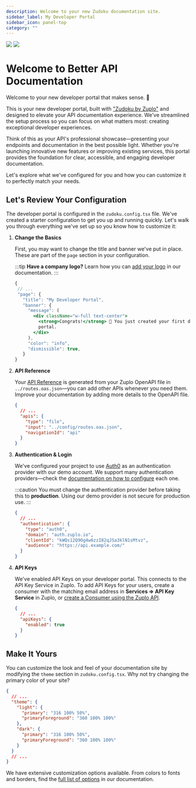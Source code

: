 ```yaml
---
description: Welcome to your new Zudoku documentation site.
sidebar_label: My Developer Portal
sidebar_icon: panel-top
category: ""
---
```


<div>
  <img src="/banner.svg" className="dark:hidden" />
  <img src="/banner-dark.svg" className="hidden dark:block" />
</div>

# Welcome to Better API Documentation

Welcome to your new developer portal that makes sense. 🎉

This is your new developer portal, built with
["Zudoku by Zuplo"](https://github.com/zuplo/zudoku) and designed to elevate
your API documentation experience. We've streamlined the setup process so you
can focus on what matters most: creating exceptional developer experiences.

Think of this as your API's professional showcase—presenting your endpoints and
documentation in the best possible light. Whether you're launching innovative
new features or improving existing services, this portal provides the foundation
for clear, accessible, and engaging developer documentation.

Let's explore what we've configured for you and how you can customize it to
perfectly match your needs.

## Let's Review Your Configuration

The developer portal is configured in the `zudoku.config.tsx` file. We've
created a starter configuration to get you up and running quickly. Let's walk
you through everything we've set up so you know how to customize it:

<Stepper>

1. **Change the Basics**

   First, you may want to change the title and banner we've put in place. These
   are part of the `page` section in your configuration.

   :::tip **Have a company logo?** Learn how you can
   [add your logo](https://zuplo.com/docs/dev-portal/zudoku/configuration/site#logo)
   in our documentation. :::

   ```jsx
   {
    // ...
    "page": {
      "title": "My Developer Portal",
      "banner": {
        "message": (
          <div className="w-full text-center">
            <strong>Congrats!</strong> 🙌 You just created your first developer
            portal.
          </div>
        ),
        "color": "info",
        "dismissible": true,
      }
   }
   ```

1. **API Reference**

   Your [API Reference](/api) is generated from your Zuplo OpenAPI file in
   `../routes.oas.json`—you can add other APIs whenever you need them. Improve
   your documentation by adding more details to the OpenAPI file.

   ```json
   {
     // ...
     "apis": {
       "type": "file",
       "input": "../config/routes.oas.json",
       "navigationId": "api"
     }
   }
   ```

1. **Authentication & Login**

   We've configured your project to use [Auth0](https://auth0.com) as an
   authentication provider with our demo account. We support many authentication
   providers—check the
   [documentation on how to configure](https://zuplo.com/docs/dev-portal/zudoku/configuration/authentication#authentication-providers)
   each one.

   :::caution You must change the authentication provider before taking this to
   **production**. Using our demo provider is not secure for production use. :::

   ```json
   {
     // ...
     "authentication": {
       "type": "auth0",
       "domain": "auth.zuplo.io",
       "clientId": "kWQs12Q9Og4w6zzI82qJSa3klN1sMtvz",
       "audience": "https://api.example.com/"
     }
   }
   ```

1. **API Keys**

   We've enabled API Keys on your developer portal. This connects to the API Key
   Service in Zuplo. To add API Keys for your users, create a consumer with the
   matching email address in **Services => API Key Service** in Zuplo, or
   [create a Consumer using the Zuplo API](https://zuplo.com/docs/api/api-keys-consumers#creates-a-consumer).

   ```json
   {
     // ...
     "apiKeys": {
       "enabled": true
     }
   }
   ```

</Stepper>

## Make It Yours

You can customize the look and feel of your documentation site by modifying the
`theme` section in `zudoku.config.tsx`. Why not try changing the primary color
of your site?

```json
{
  // ...
  "theme": {
    "light": {
      "primary": "316 100% 50%",
      "primaryForeground": "360 100% 100%"
    },
    "dark": {
      "primary": "316 100% 50%",
      "primaryForeground": "360 100% 100%"
    }
  }
  // ...
}
```

We have extensive customization options available. From colors to fonts and
borders, find the
[full list of options](https://zuplo.com/docs/dev-portal/zudoku/customization/colors-theme)
in our documentation.
